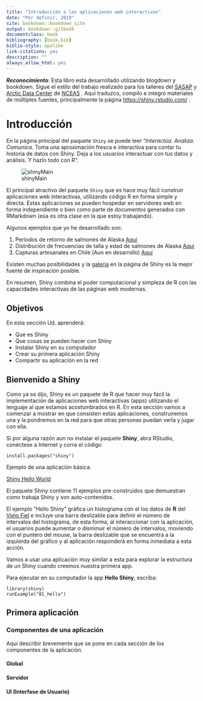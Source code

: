 ```yaml
--- 
title: "Introducción a las aplicaciones web interactivas"
date: "Por definir, 2019"
site: bookdown::bookdown_site
output: bookdown::gitbook
documentclass: book
bibliography: [book.bib]
biblio-style: apalike
link-citations: yes
description: ""
always_allow_html: yes
---
```


_**Reconocimiento**_: Esta libro esta desarrollado utilizando blogdown y bookdown. Sigue el estilo del 
trabajo realizado para los talleres del [SASAP](https://alaskasalmonandpeople.org/){target="_blank"}  y [Arctic Data Center](https://arcticdata.io/){target="_blank"}  de [NCEAS](https://www.nceas.ucsb.edu/){target="_blank"} . Aquí traduzco, compilo e integro 
materiales de múltiples fuentes, principalmente la página [https://shiny.rstudio.com/](https://shiny.rstudio.com/){target="_blank"} .


# Introducción

En la página principal del paquete `Shiny` se puede leer "*Interactúa.* *Analiza.* *Comunica.* Toma una aproximación
fresca e interactiva para contar tu historia de datos con Shiny. Deja a los usuarios interactuar con tus datos y
análisis. Y hazlo todo con R".

  ![shinyMain](imagenes/main_Shiny.jpg)

El principal atractivo del paquete `Shiny` que es hace muy fácil construir aplicaciones web interactivas, utilizando
código R en forma simple y directa. Estas aplicaciones se pueden hospedar en servidores web en forma independiente
o bien como parte de documentos generados con RMarkdown (esa es otra clase en la que estoy trabajando).

Algunos ejemplos que yo he desarrollado son:

1. Períodos de retorno de salmones de Alaska [Aquí](https://cornejo.shinyapps.io/ggjoy_Escapement/){target="_blank"} 
1. Distribución de frecuencias de talla y edad de salmones de Alaska [Aquí](https://cornejo.shinyapps.io/shiny_asl-AgeLength/){target="_blank"} 
1. Capturas artesanales en Chile (Aun en desarrollo) [Aquí](https://cornejo.shinyapps.io/CapturasArtesanales/){target="_blank"} 

Existen muchas posibilidades y la [galeria](https://shiny.rstudio.com/gallery/see-more.html){target="_blank"}  en la página de Shiny es la mejor fuente de inspiración posible.

En resumen, Shiny combina el poder computacional y simpleza de R con las capacidades interactivas de las páginas web modernas.


## Objetivos

En esta sección Ud. aprenderá:

- Que es Shiny
- Que cosas se pueden hacer con Shiny
- Instalar Shiny en su computador
- Crear su primera aplicación Shiny
- Compartir su aplicación en la red


## Bienvenido a Shiny

Como ya se dijo, Shiny es un paquete de R que hacer muy fácil la implementación de aplicaciones web interactivas
(apps) utilizando el lenguaje al que estamos acostumbrados en R. En esta sección vamos a comenzar a mostrar en que consisten estas aplicaciones, construiremos una y la pondremos en la red para que otras personas puedan verla y jugar con ella.

Si por alguna razón aun no instalar el paquete **Shiny**, abra RStudio, conéctese a Internet y corra el código

```
install.packages("shiny")
```

Ejemplo de una aplicación básica.

 [Shiny Hello World](imagenes/01_hello.png)

El paquete Shiny contiene 11 ejemplos pre-construidos que demuestran como trabaja Shiny y son auto-contenidos.

El ejemplo "Hello Shiny" gráfica un histograma con el los datos de **R** del 
[Viejo Fiel](https://es.wikipedia.org/wiki/Old_Faithful) e incluye una barra deslizable para definir el número de  
intervalos del histograma, de esta forma, al interaccionar con la aplicación, el usuarios puede aumentar o disminuir
el número de intervalos, moviendo con el puntero del mouse, la barra deslizable que se encuentra a la izquierda del
gráfico y al aplicación responderá en forma inmediata a esta acción. 

Vamos a usar una aplicación muy similar a esta para explorar la estructura de un Shiny cuando creemos nuestra primera app.

Para ejecutar en su computador la app **Hello Shiny**, escriba:

```
library(shiny)
runExample("01_hello")
```


## Primera aplicación

### Componentes de una aplicación

Aquí describir brevemente que se pone en cada sección de los componentes de la aplicación.

#### Global

#### Servidor

#### UI (Interfase de Usuario)



